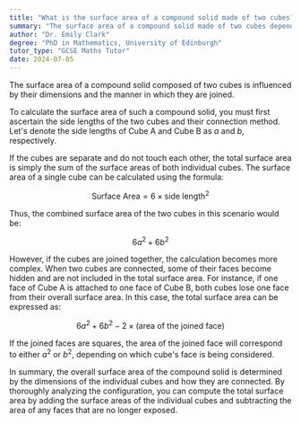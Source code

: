 ```yaml
---
title: "What is the surface area of a compound solid made of two cubes?"
summary: "The surface area of a compound solid made of two cubes depends on their sizes and how they are joined."
author: "Dr. Emily Clark"
degree: "PhD in Mathematics, University of Edinburgh"
tutor_type: "GCSE Maths Tutor"
date: 2024-07-05
---
```


The surface area of a compound solid composed of two cubes is influenced by their dimensions and the manner in which they are joined.

To calculate the surface area of such a compound solid, you must first ascertain the side lengths of the two cubes and their connection method. Let's denote the side lengths of Cube A and Cube B as $a$ and $b$, respectively.

If the cubes are separate and do not touch each other, the total surface area is simply the sum of the surface areas of both individual cubes. The surface area of a single cube can be calculated using the formula:

$$
\text{Surface Area} = 6 \times \text{side length}^2
$$

Thus, the combined surface area of the two cubes in this scenario would be:

$$
6a^2 + 6b^2
$$

However, if the cubes are joined together, the calculation becomes more complex. When two cubes are connected, some of their faces become hidden and are not included in the total surface area. For instance, if one face of Cube A is attached to one face of Cube B, both cubes lose one face from their overall surface area. In this case, the total surface area can be expressed as:

$$
6a^2 + 6b^2 - 2 \times (\text{area of the joined face})
$$

If the joined faces are squares, the area of the joined face will correspond to either $a^2$ or $b^2$, depending on which cube's face is being considered. 

In summary, the overall surface area of the compound solid is determined by the dimensions of the individual cubes and how they are connected. By thoroughly analyzing the configuration, you can compute the total surface area by adding the surface areas of the individual cubes and subtracting the area of any faces that are no longer exposed.
    